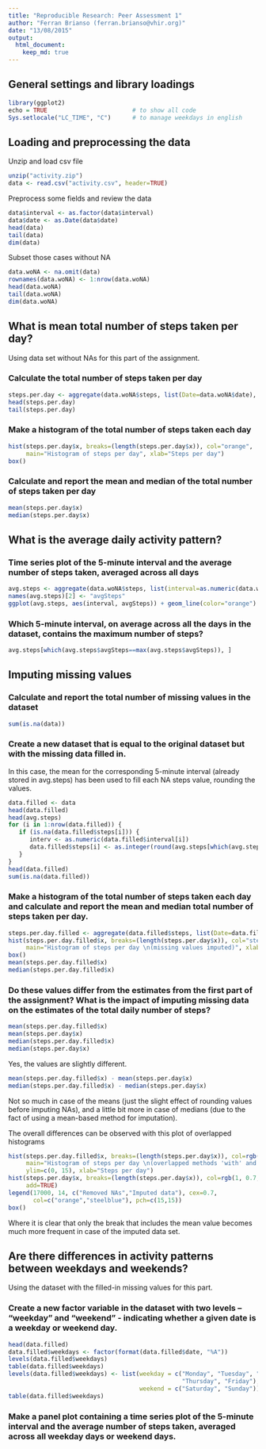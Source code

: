 ```yaml
---
title: "Reproducible Research: Peer Assessment 1"
author: "Ferran Brianso (ferran.brianso@vhir.org)"
date: "13/08/2015"
output: 
  html_document:
    keep_md: true
---
```


## General settings and library loadings

```r
library(ggplot2)
echo = TRUE                        # to show all code
Sys.setlocale("LC_TIME", "C")      # to manage weekdays in english
```

## Loading and preprocessing the data

Unzip and load csv file
```r
unzip("activity.zip")
data <- read.csv("activity.csv", header=TRUE)
```

Preprocess some fields and review the data
```r
data$interval <- as.factor(data$interval)
data$date <- as.Date(data$date)
head(data)
tail(data)
dim(data)
```

Subset those cases without NA
```r
data.woNA <- na.omit(data)
rownames(data.woNA) <- 1:nrow(data.woNA)
head(data.woNA)
tail(data.woNA)
dim(data.woNA)
```

## What is mean total number of steps taken per day?

Using data set without NAs for this part of the assignment.

### Calculate the total number of steps taken per day
```r
steps.per.day <- aggregate(data.woNA$steps, list(Date=data.woNA$date), FUN="sum")
head(steps.per.day)
tail(steps.per.day)
```

### Make a histogram of the total number of steps taken each day
```r
hist(steps.per.day$x, breaks=(length(steps.per.day$x)), col="orange",
     main="Histogram of steps per day", xlab="Steps per day")
box()
```

### Calculate and report the mean and median of the total number of steps taken per day
```r
mean(steps.per.day$x)
median(steps.per.day$x)
```

## What is the average daily activity pattern?

### Time series plot of the 5-minute interval and the average number of steps taken, averaged across all days
```r
avg.steps <- aggregate(data.woNA$steps, list(interval=as.numeric(data.woNA$interval)), FUN="mean")
names(avg.steps)[2] <- "avgSteps"
ggplot(avg.steps, aes(interval, avgSteps)) + geom_line(color="orange") + labs(title="Time series plot of the average steps taken per 5-minute interval", x="Intervals", y="Average Number of Steps")
```

### Which 5-minute interval, on average across all the days in the dataset, contains the maximum number of steps?
```r
avg.steps[which(avg.steps$avgSteps==max(avg.steps$avgSteps)), ]
```

## Imputing missing values

### Calculate and report the total number of missing values in the dataset
```r
sum(is.na(data))
```

### Create a new dataset that is equal to the original dataset but with the missing data filled in.  

In this case, the mean for the corresponding 5-minute interval (already stored in avg.steps) has been used to fill each NA steps value, rounding the values.
```r
data.filled <- data
head(data.filled)
head(avg.steps)
for (i in 1:nrow(data.filled)) {
   if (is.na(data.filled$steps[i])) {
      interv <- as.numeric(data.filled$interval[i])
      data.filled$steps[i] <- as.integer(round(avg.steps[which(avg.steps$interval == interv), ]$avgSteps),0)
   }
}
head(data.filled)
sum(is.na(data.filled))
```

### Make a histogram of the total number of steps taken each day and calculate and report the mean and median total number of steps taken per day. 
```r
steps.per.day.filled <- aggregate(data.filled$steps, list(Date=data.filled$date), FUN="sum")
hist(steps.per.day.filled$x, breaks=(length(steps.per.day$x)), col="steelblue",
     main="Histogram of steps per day \n(missing values imputed)", xlab="Steps per day")
box()
mean(steps.per.day.filled$x)
median(steps.per.day.filled$x)
```

### Do these values differ from the estimates from the first part of the assignment? What is the impact of imputing missing data on the estimates of the total daily number of steps?
```r
mean(steps.per.day.filled$x)
mean(steps.per.day$x)
median(steps.per.day.filled$x)
median(steps.per.day$x)
```
Yes, the values are slightly different.
```r
mean(steps.per.day.filled$x) - mean(steps.per.day$x)
median(steps.per.day.filled$x) - median(steps.per.day$x)
```
Not so much in case of the means (just the slight effect of rounding values before imputing NAs), and a little bit more in case of medians (due to the fact of using a mean-based method for imputation).

The overall differences can be observed with this plot of overlapped histograms
```r
hist(steps.per.day.filled$x, breaks=(length(steps.per.day$x)), col=rgb(0, 0.2, 1, 0.5), 
     main="Histogram of steps per day \n(overlapped methods 'with' and 'without' NAs)", 
     ylim=c(0, 15), xlab="Steps per day")
hist(steps.per.day$x, breaks=(length(steps.per.day$x)), col=rgb(1, 0.7, 0, 0.7), 
     add=TRUE)
legend(17000, 14, c("Removed NAs","Imputed data"), cex=0.7,
       col=c("orange","steelblue"), pch=c(15,15))
box()
```

Where it is clear that only the break that includes the mean value becomes much more frequent in case of the imputed data set.


## Are there differences in activity patterns between weekdays and weekends?
Using the dataset with the filled-in missing values for this part.

### Create a new factor variable in the dataset with two levels – “weekday” and “weekend” - indicating whether a given date is a weekday or weekend day.
```r
head(data.filled)
data.filled$weekdays <- factor(format(data.filled$date, "%A"))
levels(data.filled$weekdays)
table(data.filled$weekdays)
levels(data.filled$weekdays) <- list(weekday = c("Monday", "Tuesday", "Wednesday", 
                                                 "Thursday", "Friday"),
                                     weekend = c("Saturday", "Sunday"))
table(data.filled$weekdays)
```

### Make a panel plot containing a time series plot of the 5-minute interval and the average number of steps taken, averaged across all weekday days or weekend days.

